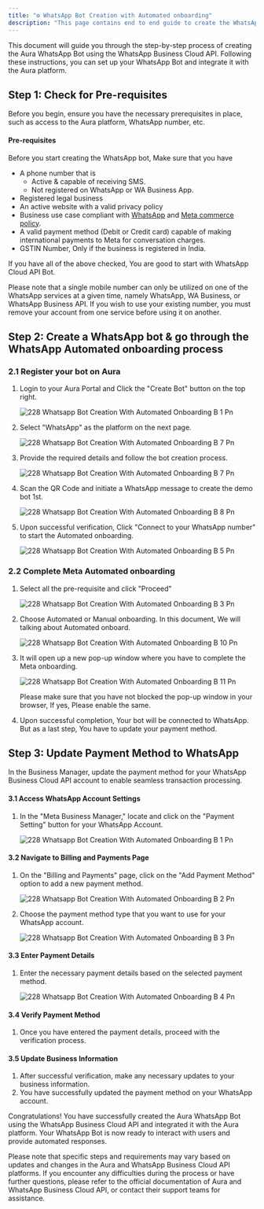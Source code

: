 ```yaml
---
title: "⚙️ WhatsApp Bot Creation with Automated onboarding"
description: "This page contains end to end guide to create the WhatsApp Bot with Automated  Aura Onboarding."
---
```


This document will guide you through the step-by-step process of creating the  Aura WhatsApp Bot using the WhatsApp Business Cloud API. Following these instructions, you can set up your WhatsApp Bot and integrate it with the  Aura platform.

## **Step 1: Check for Pre-requisites**

Before you begin, ensure you have the necessary prerequisites in place, such as access to the  Aura platform, WhatsApp number, etc.

#### **Pre-requisites**

Before you start creating the WhatsApp bot, Make sure that you have

- A phone number that is
  - Active & capable of receiving SMS.
  - Not registered on WhatsApp or WA Business App.
- Registered legal business
- An active website with a valid privacy policy
- Business use case compliant with [WhatsApp](https://www.whatsapp.com/legal/commerce-policy) and [Meta commerce policy](https://www.facebook.com/policies_center/commerce/).
- A valid payment method (Debit or Credit card) capable of making international payments to Meta for conversation charges.
- GSTIN Number, Only if the business is registered in India.

If you have all of the above checked, You are good to start with WhatsApp Cloud API Bot.

<Info>
  Please note that a single mobile number can only be utilized on one of the WhatsApp services at a given time, namely WhatsApp, WA Business, or WhatsApp Business API. If you wish to use your existing number, you must remove your account from one service before using it on another.
</Info>

## **Step 2: Create a WhatsApp bot & go through the WhatsApp Automated onboarding process**

### **2.1 Register your bot on  Aura**

1. Login to your  Aura Portal and Click the "Create Bot" button on the top right.

   ![228 Whatsapp Bot Creation With Automated Onboarding B 1 Pn](/images/platform-guidelines-training/whatsapp-bot-creation-with-automated-onboarding/228.whatsapp_bot_creation_with_automated_onboarding__b-6.png)
2. Select "WhatsApp" as the platform on the next page.

   ![228 Whatsapp Bot Creation With Automated Onboarding B 7 Pn](/images/platform-guidelines-training/whatsapp-bot-creation-with-automated-onboarding/228.whatsapp_bot_creation_with_automated_onboarding__b-12.png)
3. Provide the required details and follow the bot creation process.

   ![228 Whatsapp Bot Creation With Automated Onboarding B 7 Pn](/images/platform-guidelines-training/whatsapp-bot-creation-with-automated-onboarding/228.whatsapp_bot_creation_with_automated_onboarding__b-7.png)
4. Scan the QR Code and initiate a WhatsApp message to create the demo bot 1st.

   ![228 Whatsapp Bot Creation With Automated Onboarding B 8 Pn](/images/platform-guidelines-training/whatsapp-bot-creation-with-automated-onboarding/228.whatsapp_bot_creation_with_automated_onboarding__b-8.png)
5. Upon successful verification, Click "Connect to your WhatsApp number" to start the Automated onboarding.

   ![228 Whatsapp Bot Creation With Automated Onboarding B 5 Pn](/images/platform-guidelines-training/whatsapp-bot-creation-with-automated-onboarding/228.whatsapp_bot_creation_with_automated_onboarding__b-5.png)

### **2.2 Complete Meta Automated onboarding**

1. Select all the pre-requisite and click "Proceed"

   ![228 Whatsapp Bot Creation With Automated Onboarding B 3 Pn](/images/platform-guidelines-training/whatsapp-bot-creation-with-automated-onboarding/228.whatsapp_bot_creation_with_automated_onboarding__b-9.png)
2. Choose Automated or Manual onboarding. In this document, We will talking about Automated onboard.

   ![228 Whatsapp Bot Creation With Automated Onboarding B 10 Pn](/images/platform-guidelines-training/whatsapp-bot-creation-with-automated-onboarding/228.whatsapp_bot_creation_with_automated_onboarding__b-10.png)
3. It will open up a new pop-up window where you have to complete the Meta onboarding.

   ![228 Whatsapp Bot Creation With Automated Onboarding B 11 Pn](/images/platform-guidelines-training/whatsapp-bot-creation-with-automated-onboarding/228.whatsapp_bot_creation_with_automated_onboarding__b-11.png)

   <Info>
     Please make sure that you have not blocked the pop-up window in your browser, If yes, Please enable the same.
   </Info>
4. Upon successful completion, Your bot will be connected to WhatsApp. But as a last step, You have to update your payment method.

## **Step 3: Update Payment Method to WhatsApp**

In the Business Manager, update the payment method for your WhatsApp Business Cloud API account to enable seamless transaction processing.

#### **3.1 Access WhatsApp Account Settings**

1. In the "Meta Business Manager," locate and click on the "Payment Setting" button for your WhatsApp Account.

   ![228 Whatsapp Bot Creation With Automated Onboarding B 1 Pn](/images/platform-guidelines-training/whatsapp-bot-creation-with-automated-onboarding/228.whatsapp_bot_creation_with_automated_onboarding__b-1.png)

#### **3.2 Navigate to Billing and Payments Page**

1. On the "Billing and Payments" page, click on the "Add Payment Method" option to add a new payment method.

   ![228 Whatsapp Bot Creation With Automated Onboarding B 2 Pn](/images/platform-guidelines-training/whatsapp-bot-creation-with-automated-onboarding/228.whatsapp_bot_creation_with_automated_onboarding__b-2.png)
2. Choose the payment method type that you want to use for your WhatsApp account.

   ![228 Whatsapp Bot Creation With Automated Onboarding B 3 Pn](/images/platform-guidelines-training/whatsapp-bot-creation-with-automated-onboarding/228.whatsapp_bot_creation_with_automated_onboarding__b-3.png)

#### **3.3 Enter Payment Details**

1. Enter the necessary payment details based on the selected payment method.

   ![228 Whatsapp Bot Creation With Automated Onboarding B 4 Pn](/images/platform-guidelines-training/whatsapp-bot-creation-with-automated-onboarding/228.whatsapp_bot_creation_with_automated_onboarding__b-4.png)

#### **3.4 Verify Payment Method**

1. Once you have entered the payment details, proceed with the verification process.

#### **3.5 Update Business Information**

1. After successful verification, make any necessary updates to your business information.
2. You have successfully updated the payment method on your WhatsApp account.

Congratulations\! You have successfully created the  Aura WhatsApp Bot using the WhatsApp Business Cloud API and integrated it with the  Aura platform. Your WhatsApp Bot is now ready to interact with users and provide automated responses.

Please note that specific steps and requirements may vary based on updates and changes in the  Aura and WhatsApp Business Cloud API platforms. If you encounter any difficulties during the process or have further questions, please refer to the official documentation of  Aura and WhatsApp Business Cloud API, or contact their support teams for assistance.